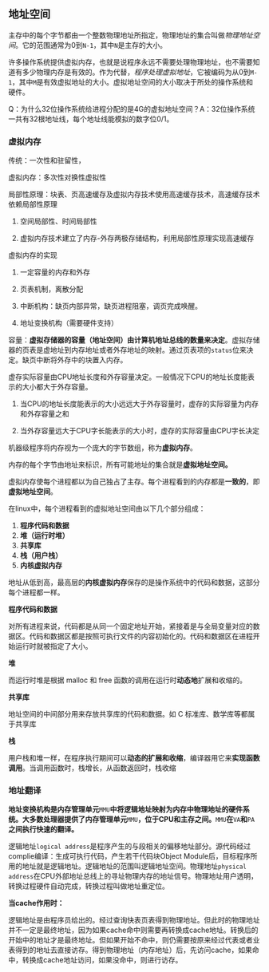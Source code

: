 ## 地址空间

主存中的每个字节都由一个整数物理地址所指定，物理地址的集合叫做*物理地址空间*。它的范围通常为0到`N-1`，其中`N`是主存的大小。

许多操作系统提供虚拟内存，也就是说程序永远不需要处理物理地址，也不需要知道有多少物理内存是有效的。作为代替，*程序处理虚拟地址*，它被编码为从0到`M-1`，其中`M`是有效虚拟地址的大小。虚拟地址空间的大小取决于所处的操作系统和硬件。

Q：为什么32位操作系统给进程分配的是4G的虚拟地址空间？A：32位操作系统一共有32根地址线，每个地址线能模拟的数字位0/1。

### 虚拟内存

传统：一次性和驻留性，

虚拟内存：多次性对换性虚拟性

局部性原理：块表、页高速缓存及虚拟内存技术使用高速缓存技术，高速缓存技术依赖局部性原理

1. 空间局部性、时间局部性

2. 虚拟内存技术建立了内存-外存两极存储结构，利用局部性原理实现高速缓存

虚拟内存的实现

1. 一定容量的内存和外存

2. 页表机制，离散分配

3. 中断机构：缺页内部异常，缺页进程阻塞，调页完成唤醒。

4. 地址变换机构（需要硬件支持）

容量：**虚拟存储器的容量（地址空间）由计算机地址总线的数量来决定**。虚拟存储器的页表是虚地址到内存地址或者外存地址的映射。通过页表项的`status`位来决定。缺页中断将外存中的块置入内存。

虚存实际容量由CPU地址长度和外存容量决定。一般情况下CPU的地址长度能表示的大小都大于外存容量。

1. 当CPU的地址长度能表示的大小远远大于外存容量时，虚存的实际容量为内存和外存容量之和

2. 当外存容量远大于CPU字长能表示的大小时，虚存的实际容量由CPU字长决定



机器级程序将内存视为一个庞大的字节数组，称为**虚拟内存**。

内存的每个字节由地址来标识，所有可能地址的集合就是**虚拟地址空间。**

虚拟内存使每个进程都以为自己独占了主存。每个进程看到的内存都是**一致的**，即**虚拟地址空间**。

在linux中，每个进程看到的虚拟地址空间由以下几个部分组成：

1.  **程序代码和数据**
2.  **堆（运行时堆）**
3.  **共享库**
4.  **栈（用户栈）**
5.  **内核虚拟内存**

地址从低到高，最高层的**内核虚拟内存**保存的是操作系统中的代码和数据，这部分每个进程都一样。



**程序代码和数据**

对所有进程来说，代码都是从同一个固定地址开始，紧接着是与全局变量对应的数据区。代码和数据区都是按照可执行文件的内容初始化的。代码和数据区在进程开始运行时就被指定了大小。

**堆**

而运行时堆是根据 malloc 和 free 函数的调用在运行时**动态地**扩展和收缩的。

**共享库**

地址空间的中间部分用来存放共享库的代码和数据。如 C 标准库、数学库等都属于共享库

**栈**

用户栈和堆一样，在程序执行期间可以**动态的扩展和收缩**，编译器用它来**实现函数调用**。当调用函数时，栈增长，从函数返回时，栈收缩

### 地址翻译

**地址变换机构是内存管理单元**`MMU`**中将逻辑地址映射为内存中物理地址的硬件系统。大多数处理器提供了内存管理单元**`MMU`**，位于CPU和主存之间。**`MMU`**在**`VA`**和**`PA`**之间执行快速的翻译。**

逻辑地址`logical address`是程序产生的与段相关的偏移地址部分。源代码经过complie编译：生成可执行代码，产生若干代码块Object Module后，目标程序所用的地址就是逻辑地址。逻辑地址的范围叫逻辑地址空间。物理地址`physical address`在CPU外部地址总线上的寻址物理内存的地址信号。物理地址用户透明，转换过程硬件自动完成，转换过程叫做地址重定位。

**当cache作用时：**

逻辑地址是由程序员给出的。经过查询快表页表得到物理地址。但此时的物理地址并不一定是最终地址，因为如果cache命中则需要再转换成cache地址。转换后的开始中的地址才是最终地址。但如果开始不命中，则仍需要按原来经过代表或者业表得到的地址去直接访存。得到物理地址（内存地址）后，先访问cache，如果命中，转换成cache地址访问，如果没命中，则进行访存。

